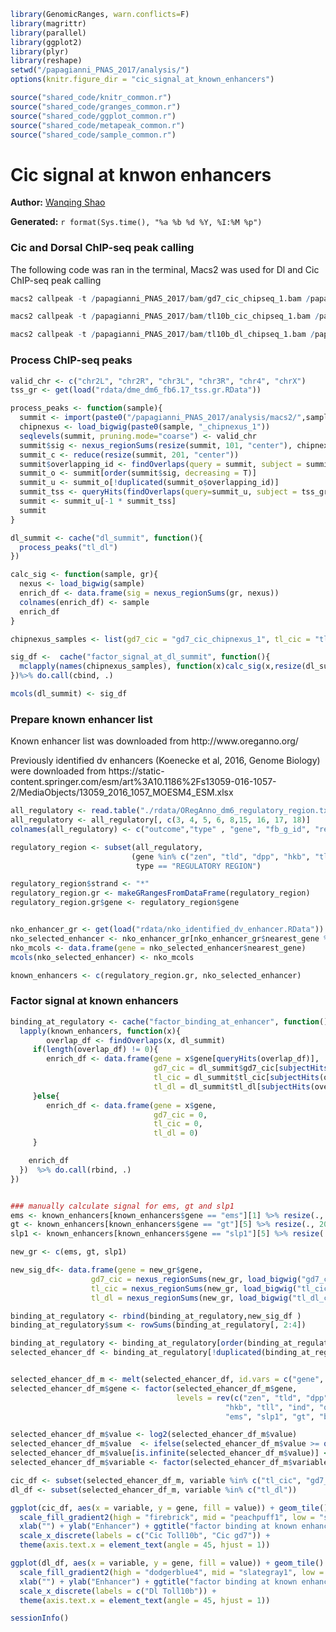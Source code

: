 ``` r
library(GenomicRanges, warn.conflicts=F)
library(magrittr)
library(parallel)
library(ggplot2)
library(plyr)
library(reshape)
setwd("/papagianni_PNAS_2017/analysis/")
options(knitr.figure_dir = "cic_signal_at_known_enhancers")

source("shared_code/knitr_common.r")
source("shared_code/granges_common.r")
source("shared_code/ggplot_common.r")
source("shared_code/metapeak_common.r")
source("shared_code/sample_common.r")

```

# Cic signal at knwon enhancers 

**Author:** [Wanqing Shao](mailto:was@stowers.org)

**Generated:** `r format(Sys.time(), "%a %b %d %Y, %I:%M %p")`

### Cic and Dorsal ChIP-seq peak calling

The following code was ran in the terminal, Macs2 was used for Dl and Cic ChIP-seq peak calling

```r
macs2 callpeak -t /papagianni_PNAS_2017/bam/gd7_cic_chipseq_1.bam /papagianni_PNAS_2017/bam/gd7_cic_chipseq_2.bam -c /papagianni_PNAS_2017/bam/gd7_wce_1.bam /papagianni_PNAS_2017/bam/gd7_wce_2.bam -g dm --call-summits --nomodel --extsize 180 -n gd7_cic_chipseq_combined_rep 

macs2 callpeak -t /papagianni_PNAS_2017/bam/tl10b_cic_chipseq_1.bam /papagianni_PNAS_2017/bam/tl10b_cic_chipseq_2.bam -c /papagianni_PNAS_2017/bam/tl10b_wce_1.bam /papagianni_PNAS_2017/bam/tl10b_wce_2.bam -g dm --call-summits --nomodel --extsize 180 -n tl_cic_chipseq_combined_rep 

macs2 callpeak -t /papagianni_PNAS_2017/bam/tl10b_dl_chipseq_1.bam /papagianni_PNAS_2017/bam/tl10b_dl_chipseq_2.bam -c /papagianni_PNAS_2017/bam/tl10b_wce_1.bam /papagianni_PNAS_2017/bam/tl10b_wce_2.bam -g dm --call-summits --nomodel --extsize 180 -n tl_dl_chipseq_combined_rep 

```

### Process ChIP-seq peaks

```r
valid_chr <- c("chr2L", "chr2R", "chr3L", "chr3R", "chr4", "chrX")
tss_gr <- get(load("rdata/dme_dm6_fb6.17_tss.gr.RData"))

process_peaks <- function(sample){
  summit <- import(paste0("/papagianni_PNAS_2017/analysis/macs2/",sample, "_chipseq_combined_rep_summits.bed"))
  chipnexus <- load_bigwig(paste0(sample, "_chipnexus_1"))
  seqlevels(summit, pruning.mode="coarse") <- valid_chr
  summit$sig <- nexus_regionSums(resize(summit, 101, "center"), chipnexus)
  summit_c <- reduce(resize(summit, 201, "center"))
  summit$overlapping_id <- findOverlaps(query = summit, subject = summit_c) %>% subjectHits
  summit_o <- summit[order(summit$sig, decreasing = T)]
  summit_u <- summit_o[!duplicated(summit_o$overlapping_id)]
  summit_tss <- queryHits(findOverlaps(query=summit_u, subject = tss_gr)) %>% unique()
  summit <- summit_u[-1 * summit_tss]
  summit
}

dl_summit <- cache("dl_summit", function(){
  process_peaks("tl_dl")
})

calc_sig <- function(sample, gr){
  nexus <- load_bigwig(sample)
  enrich_df <- data.frame(sig = nexus_regionSums(gr, nexus))
  colnames(enrich_df) <- sample
  enrich_df
}

chipnexus_samples <- list(gd7_cic = "gd7_cic_chipnexus_1", tl_cic = "tl_cic_chipnexus_1", tl_dl ="tl_dl_chipnexus_1")

sig_df <-  cache("factor_signal_at_dl_summit", function(){
  mclapply(names(chipnexus_samples), function(x)calc_sig(x,resize(dl_summit, 200, "center" )), mc.cores = 3) 
})%>% do.call(cbind, .)

mcols(dl_summit) <- sig_df
```

### Prepare known enhancer list

Known enhancer list was downloaded from http://www.oreganno.org/

Previously  identified dv enhancers (Koenecke et al, 2016, Genome Biology) were downloaded from https://static-content.springer.com/esm/art%3A10.1186%2Fs13059-016-1057-2/MediaObjects/13059_2016_1057_MOESM4_ESM.xlsx

```r
all_regulatory <- read.table("./rdata/ORegAnno_dm6_regulatory_region.txt", header = F, sep = "\t", stringsAsFactors = F)
all_regulatory <- all_regulatory[, c(3, 4, 5, 6, 8,15, 16, 17, 18)]
colnames(all_regulatory) <- c("outcome","type" , "gene", "fb_g_id", "regulatory_element_symbol", "strand", "chr", "start", "end")

regulatory_region <- subset(all_regulatory, 
                           (gene %in% c("zen", "tld", "dpp", "hkb", "tll", "ind", "oc", "ems", "slp1", "gt", "btd")) &
                            type == "REGULATORY REGION")

regulatory_region$strand <- "*"
regulatory_region.gr <- makeGRangesFromDataFrame(regulatory_region) 
regulatory_region.gr$gene <- regulatory_region$gene


nko_enhancer_gr <- get(load("rdata/nko_identified_dv_enhancer.RData")) %>% resize(., 501, "center")
nko_selected_enhancer <- nko_enhancer_gr[nko_enhancer_gr$nearest_gene %in% c("Doc2", "shn")]
nko_mcols <- data.frame(gene = nko_selected_enhancer$nearest_gene)
mcols(nko_selected_enhancer) <- nko_mcols

known_enhancers <- c(regulatory_region.gr, nko_selected_enhancer)
```

### Factor signal at known enhancers

```r
binding_at_regulatory <- cache("factor_binding_at_enhancer", function(){
  lapply(known_enhancers, function(x){
        overlap_df <- findOverlaps(x, dl_summit)
     if(length(overlap_df) != 0){
        enrich_df <- data.frame(gene = x$gene[queryHits(overlap_df)],
                                gd7_cic = dl_summit$gd7_cic[subjectHits(overlap_df)],
                                tl_cic = dl_summit$tl_cic[subjectHits(overlap_df)],
                                tl_dl = dl_summit$tl_dl[subjectHits(overlap_df)])
     }else{
        enrich_df <- data.frame(gene = x$gene, 
                                gd7_cic = 0,
                                tl_cic = 0,
                                tl_dl = 0)
     }

    enrich_df
  })  %>% do.call(rbind, .)
})


### manually calculate signal for ems, gt and slp1
ems <- known_enhancers[known_enhancers$gene == "ems"][1] %>% resize(., 200, "center")
gt <- known_enhancers[known_enhancers$gene == "gt"][5] %>% resize(., 200, "center")
slp1 <- known_enhancers[known_enhancers$gene == "slp1"][5] %>% resize(., 200, "center")

new_gr <- c(ems, gt, slp1)

new_sig_df<- data.frame(gene = new_gr$gene, 
                  gd7_cic = nexus_regionSums(new_gr, load_bigwig("gd7_cic_chipnexus_1")),
                  tl_cic = nexus_regionSums(new_gr, load_bigwig("tl_cic_chipnexus_1")),
                  tl_dl = nexus_regionSums(new_gr, load_bigwig("tl_dl_chipnexus_1")))

binding_at_regulatory <- rbind(binding_at_regulatory,new_sig_df )
binding_at_regulatory$sum <- rowSums(binding_at_regulatory[, 2:4])

binding_at_regulatory <- binding_at_regulatory[order(binding_at_regulatory$sum, decreasing = T),]
selected_ehancer_df <- binding_at_regulatory[!duplicated(binding_at_regulatory$gene),]


selected_ehancer_df_m <- melt(selected_ehancer_df, id.vars = c("gene", "sum"))
selected_ehancer_df_m$gene <- factor(selected_ehancer_df_m$gene, 
                                     levels = rev(c("zen", "tld", "dpp", "Doc2","shn",
                                                "hkb", "tll", "ind", "oc", 
                                                "ems", "slp1", "gt", "btd")))

selected_ehancer_df_m$value <- log2(selected_ehancer_df_m$value)
selected_ehancer_df_m$value  <- ifelse(selected_ehancer_df_m$value >= quantile(selected_ehancer_df_m$value, 0.85), quantile(selected_ehancer_df_m$value, 0.85),selected_ehancer_df_m$value)
selected_ehancer_df_m$value[is.infinite(selected_ehancer_df_m$value)] <- min(abs(selected_ehancer_df_m$value))
selected_ehancer_df_m$variable <- factor(selected_ehancer_df_m$variable, levels = c("tl_dl", "tl_cic", "gd7_cic"))

cic_df <- subset(selected_ehancer_df_m, variable %in% c("tl_cic", "gd7_cic"))
dl_df <- subset(selected_ehancer_df_m, variable %in% c("tl_dl"))

ggplot(cic_df, aes(x = variable, y = gene, fill = value)) + geom_tile() +
  scale_fill_gradient2(high = "firebrick", mid = "peachpuff1", low = "snow",midpoint = 3.8) +
  xlab("") + ylab("Enhancer") + ggtitle("factor binding at known enhancers") +
  scale_x_discrete(labels = c("Cic Toll10b", "Cic gd7")) +
  theme(axis.text.x = element_text(angle = 45, hjust = 1))

ggplot(dl_df, aes(x = variable, y = gene, fill = value)) + geom_tile() +
  scale_fill_gradient2(high = "dodgerblue4", mid = "slategray1", low = "snow",midpoint = 3) +
  xlab("") + ylab("Enhancer") + ggtitle("factor binding at known enhancers") +
  scale_x_discrete(labels = c("Dl Toll10b")) +
  theme(axis.text.x = element_text(angle = 45, hjust = 1))  
```

```r
sessionInfo()
```
